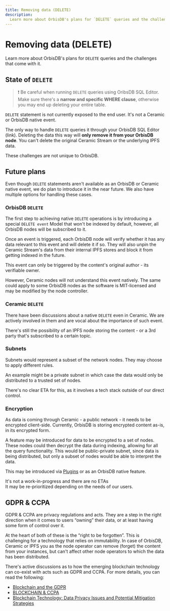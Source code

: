 ```yaml
---
title: Removing data (DELETE)
description:
  Learn more about OrbisDB's plans for `DELETE` queries and the challenges that come with it.
---
```


# Removing data (DELETE)

Learn more about OrbisDB's plans for `DELETE` queries and the challenges that come with it.

## State of `DELETE`

> ❗ Be careful when running `DELETE` queries using OribsDB SQL Editor. Make sure there's a **narrow
> and specific WHERE clause**, otherwise you may end up deleting your entire table.

`DELETE` statement is not currently exposed to the end user. It's not a Ceramic or OrbisDB native
event.

The only way to handle `DELETE` queries it through your OrbisDB SQL Editor (link). Deleting the data
this way will **only remove it from your OrbisDB node**. You can't delete the original Ceramic
Stream or the underlying IPFS data.

These challenges are not unique to OrbisDB.

## Future plans

Even though `DELETE` statements aren't available as an OrbisDB or Ceramic native event, we do plan
to introduce it in the near future. We also have multiple options for handling these cases.

### OrbisDB `DELETE`

The first step to achieving native `DELETE` operations is by introducing a special `DELETE event`
Model that won't be indexed by default, however, all OrbisDB nodes will be subscribed to it.

Once an event is triggered, each OrbisDB node will verify whether it has any data relevant to this
event and will delete it if so. They will also unpin the Ceramic Stream's data from their internal
IPFS stores and block it from getting indexed in the future.

This event can only be triggered by the content's original author - its verifiable owner.

However, Ceramic nodes will not understand this event natively. The same could apply to some OrbisDB
nodes as the software is MIT-licensed and may be modified by the node controller.

### Ceramic `DELETE`

There have been discussions about a native `DELETE` even in Ceramic. We are actively involved in
them and are vocal about the importance of such event.

There's still the possibility of an IPFS node storing the content - or a 3rd party that's subscribed
to a certain topic.

### Subnets

Subnets would represent a subset of the network nodes. They may choose to apply different rules.

An example might be a private subnet in which case the data would only be distributed to a trusted
set of nodes.

There's no clear ETA for this, as it involves a tech stack outside of our direct control.

### Encryption

As data is coming through Ceramic - a public network - it needs to be encrypted client-side.
Currently, OrbisDB is storing encrypted content as-is, in its encrypted form.

A feature may be introduced for data to be encrypted to a set of nodes. These nodes could then
decrypt the data during indexing, allowing for all the query functionality. This would be
public-private subnet, since data is being distributed, but only a subset of nodes would be able to
interpret the data.

This may be introduced via [Plugins](/databases/orbisdb-plugins) or as an OrbisDB native feature.

It's not a work-in-progress and there are no ETAs\
It may be re-prioritized depending on the needs of our users.

## GDPR & CCPA

GDPR & CCPA are privacy regulations and acts. They are a step in the right direction when it comes
to users “owning” their data, or at least having some form of control over it.

At the heart of both of these is the “right to be forgotten”. This is challenging for a technology
that relies on immutability. In case of OrbisDB, Ceramic or IPFS you as the node operator can remove
(forget) the content from your instances, but can't affect other node operators to which the data
has been distributed.

There's active discussions as to how the emerging blockchain technology can co-exist with acts such
as GDPR and CCPA. For more details, you can read the following:

- [Blockchain and the GDPR](<https://www.europarl.europa.eu/RegData/etudes/STUD/2019/634445/EPRS_STU(2019)634445_EN.pdf>)
- [BLOCKCHAIN & CCPA](https://digitalcommons.law.scu.edu/cgi/viewcontent.cgi?article=1667&context=chtlj)
- [Blockchain Technology: Data Privacy Issues and Potential Mitigation Strategies](https://www.davispolk.com/sites/default/files/blockchain_technology_data_privacy_issues_and_potential_mitigation_strategies_w-021-8235.pdf)
